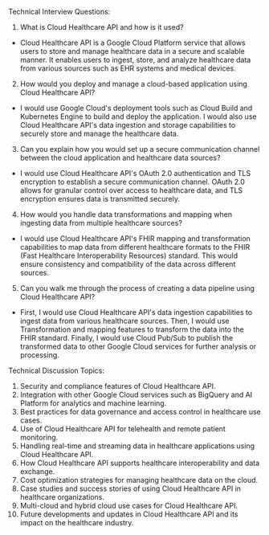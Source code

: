 

Technical Interview Questions:
1. What is Cloud Healthcare API and how is it used?
- Cloud Healthcare API is a Google Cloud Platform service that allows users to store and manage healthcare data in a secure and scalable manner. It enables users to ingest, store, and analyze healthcare data from various sources such as EHR systems and medical devices.

2. How would you deploy and manage a cloud-based application using Cloud Healthcare API?
- I would use Google Cloud's deployment tools such as Cloud Build and Kubernetes Engine to build and deploy the application. I would also use Cloud Healthcare API's data ingestion and storage capabilities to securely store and manage the healthcare data.

3. Can you explain how you would set up a secure communication channel between the cloud application and healthcare data sources?
- I would use Cloud Healthcare API's OAuth 2.0 authentication and TLS encryption to establish a secure communication channel. OAuth 2.0 allows for granular control over access to healthcare data, and TLS encryption ensures data is transmitted securely.

4. How would you handle data transformations and mapping when ingesting data from multiple healthcare sources?
- I would use Cloud Healthcare API's FHIR mapping and transformation capabilities to map data from different healthcare formats to the FHIR (Fast Healthcare Interoperability Resources) standard. This would ensure consistency and compatibility of the data across different sources.

5. Can you walk me through the process of creating a data pipeline using Cloud Healthcare API?
- First, I would use Cloud Healthcare API's data ingestion capabilities to ingest data from various healthcare sources. Then, I would use Transformation and mapping features to transform the data into the FHIR standard. Finally, I would use Cloud Pub/Sub to publish the transformed data to other Google Cloud services for further analysis or processing.

Technical Discussion Topics:
1. Security and compliance features of Cloud Healthcare API.
2. Integration with other Google Cloud services such as BigQuery and AI Platform for analytics and machine learning.
3. Best practices for data governance and access control in healthcare use cases.
4. Use of Cloud Healthcare API for telehealth and remote patient monitoring.
5. Handling real-time and streaming data in healthcare applications using Cloud Healthcare API.
6. How Cloud Healthcare API supports healthcare interoperability and data exchange.
7. Cost optimization strategies for managing healthcare data on the cloud.
8. Case studies and success stories of using Cloud Healthcare API in healthcare organizations.
9. Multi-cloud and hybrid cloud use cases for Cloud Healthcare API.
10. Future developments and updates in Cloud Healthcare API and its impact on the healthcare industry.